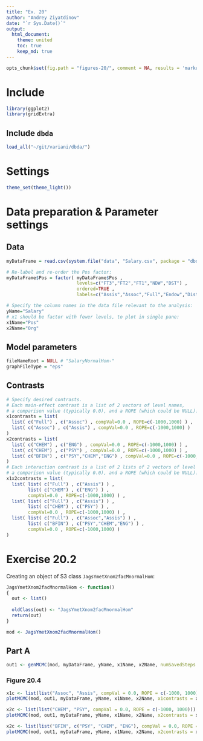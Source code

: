 ```yaml
---
title: "Ex. 20"
author: "Andrey Ziyatdinov"
date: "`r Sys.Date()`"
output:
  html_document:
    theme: united
    toc: true
    keep_md: true
---
```


```r
opts_chunk$set(fig.path = "figures-20/", comment = NA, results = 'markup', tidy = F, message = F, warning = F, echo = T, cache = T)
```


# Include 

```r
library(ggplot2)
library(gridExtra)
```

## Include `dbda`

```r
load_all("~/git/variani/dbda/")
```

# Settings

```r
theme_set(theme_light())
```

# Data preparation & Parameter settings

## Data

```r
myDataFrame = read.csv(system.file("data", "Salary.csv", package = "dbda"))

# Re-label and re-order the Pos factor:
myDataFrame$Pos = factor( myDataFrame$Pos , 
                          levels=c("FT3","FT2","FT1","NDW","DST") , 
                          ordered=TRUE , 
                          labels=c("Assis","Assoc","Full","Endow","Disting") )

# Specify the column names in the data file relevant to the analysis:
yName="Salary" 
# x1 should be factor with fewer levels, to plot in single pane:
x1Name="Pos" 
x2Name="Org" 
```

## Model parameters

```r
fileNameRoot = NULL # "SalaryNormalHom-" 
graphFileType = "eps" 
```

## Contrasts

```r
# Specify desired contrasts.
# Each main-effect contrast is a list of 2 vectors of level names, 
# a comparison value (typically 0.0), and a ROPE (which could be NULL):
x1contrasts = list( 
  list( c("Full") , c("Assoc") , compVal=0.0 , ROPE=c(-1000,1000) ) ,
  list( c("Assoc") , c("Assis") , compVal=0.0 , ROPE=c(-1000,1000) ) 
)
x2contrasts = list( 
  list( c("CHEM") , c("ENG") , compVal=0.0 , ROPE=c(-1000,1000) ) ,
  list( c("CHEM") , c("PSY") , compVal=0.0 , ROPE=c(-1000,1000) ) ,
  list( c("BFIN") , c("PSY","CHEM","ENG") , compVal=0.0 , ROPE=c(-1000,1000) ) 
)
# Each interaction contrast is a list of 2 lists of 2 vectors of level names, 
# a comparison value (typically 0.0), and a ROPE (which could be NULL)::
x1x2contrasts = list( 
  list( list( c("Full") , c("Assis") ) ,
        list( c("CHEM") , c("ENG") ) ,
        compVal=0.0 , ROPE=c(-1000,1000) ) ,
  list( list( c("Full") , c("Assis") ) ,
        list( c("CHEM") , c("PSY") ) ,
        compVal=0.0 , ROPE=c(-1000,1000) ) ,
  list( list( c("Full") , c("Assoc","Assis") ) ,
        list( c("BFIN") , c("PSY","CHEM","ENG") ) , 
        compVal=0.0 , ROPE=c(-1000,1000) )
) 
```

# Exercise 20.2

Creating an object of S3 class `JagsYmetXnom2facMnormalHom`:

```r
JagsYmetXnom2facMnormalHom <- function()
{
  out <- list()
  
  oldClass(out) <- "JagsYmetXnom2facMnormalHom"
  return(out)
}

mod <- JagsYmetXnom2facMnormalHom()
```


## Part A

```r
out1 <- genMCMC(mod, myDataFrame, yName, x1Name, x2Name, numSavedSteps = 15000, thinSteps = 5)
```

### Figure 20.4

```r
x1c <- list(list("Assoc", "Assis", compVal = 0.0, ROPE = c(-1000, 1000)))
plotMCMC(mod, out1, myDataFrame, yName, x1Name, x2Name, x1contrasts = x1c)

x2c <- list(list("CHEM", "PSY", compVal = 0.0, ROPE = c(-1000, 1000)))
plotMCMC(mod, out1, myDataFrame, yName, x1Name, x2Name, x2contrasts = x2c)

x2c <- list(list("BFIN", c("PSY", "CHEM", "ENG"), compVal = 0.0, ROPE = c(-1000, 1000)))
plotMCMC(mod, out1, myDataFrame, yName, x1Name, x2Name, x2contrasts = x2c)
```

